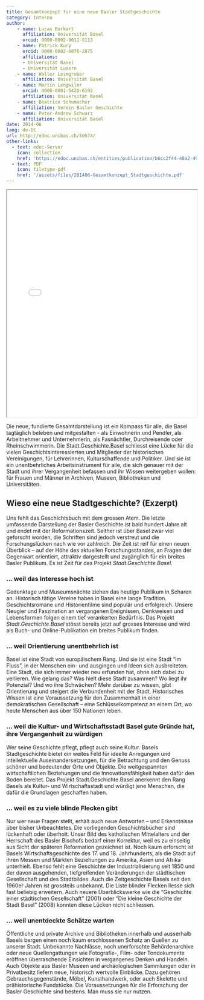 ```yaml
---
title: Gesamtkonzept für eine neue Basler Stadtgeschichte
category: Interna
author: 
    - name: Lucas Burkart
      affiliation: Universität Basel
      orcid: 0000-0002-9011-5113
    - name: Patrick Kury
      orcid: 0000-0002-6876-2875
      affiliations:
      - Universität Basel
      - Universität Luzern
    - name: Walter Leimgruber
      affiliation: Universität Basel
    - name: Martin Lengwiler
      orcid: 0000-0001-5420-6192
      affiliation: Universität Basel
    - name: Beatrice Schumacher
      affiliation: Verein Basler Geschichte
    - name: Peter-Andrew Schwarz
      affiliation: Universität Basel
date: 2014-06
lang: de-DE
url: http://edoc.unibas.ch/50574/
other-links:
  - text: edoc-Server
    icon: collection
    href: 'https://edoc.unibas.ch/entities/publication/b6cc2f44-40a2-4904-a96c-79918dd71a6d'
  - text: PDF
    icon: filetype-pdf
    href: '/assets/files/201406-Gesamtkonzept_Stadtgeschichte.pdf'
---
```


::: {.callout-tip title="PDF anzeigen" icon="false" collapse="true"}
<iframe src="/assets/files/201406-Gesamtkonzept_Stadtgeschichte.pdf" width="100%" height="600px" loading="lazy" allowfullscreen title="Gesamtkonzept für eine neue Basler Stadtgeschichte">

This browser does not support PDFs. Please download the PDF <a href="/assets/files/201406-Gesamtkonzept_Stadtgeschichte.pdf">download the PDF</a> to view it.

</iframe>
:::

Die neue, fundierte Gesamtdarstellung ist ein Kompass für alle, die Basel tagtäglich beleben und mitgestalten - als Einwohnerin und Pendler, als Arbeitnehmer und Unternehmerin, als Fasnächtler, Durchreisende oder Rheinschwimmerin. Die Stadt.Geschichte.Basel schliesst eine Lücke für die vielen Geschichtsinteressierten und Mitglieder der historischen Vereinigungen, für Lehrerinnen, Kulturschaffende und Politiker. Und sie ist ein unentbehrliches Arbeitsinstrument für alle, die sich genauer mit der Stadt und ihrer Vergangenheit befassen und ihr Wissen weitergeben wollen: für Frauen und Männer in Archiven, Museen, Bibliotheken und Universitäten.

## Wieso eine neue Stadtgeschichte? (Exzerpt)

Uns fehlt das Geschichtsbuch mit dem grossen Atem. Die letzte umfassende Darstellung der Basler Geschichte ist bald hundert Jahre alt und endet mit der Reformationszeit. Seither ist über Basel zwar viel geforscht worden, die Schriften sind jedoch verstreut und die Forschungslücken nach wie vor zahlreich. Die Zeit ist reif für einen neuen Überblick – auf der Höhe des aktuellen Forschungsstandes, an Fragen der Gegenwart orientiert, attraktiv dargestellt und zugänglich für ein breites Basler Publikum. Es ist Zeit für das Projekt *Stadt.Geschichte.Basel*.

### ... weil das Interesse hoch ist
Gedenktage und Museumsnächte ziehen das heutige Publikum in Scharen an. Historisch tätige Vereine haben in Basel eine lange Tradition. Geschichtsromane und Historienfilme sind populär und erfolgreich. Unsere Neugier und Faszination an vergangenen Ereignissen, Denkweisen und Lebensformen folgen einem tief verankerten Bedürfnis. Das Projekt *Stadt.Geschichte.Basel* stösst bereits jetzt auf grosses Interesse und wird als Buch- und Online-Publikation ein breites Publikum finden.

### ... weil Orientierung unentbehrlich ist
Basel ist eine Stadt von europäischem Rang. Und sie ist eine Stadt "im Fluss", in der Menschen ein- und ausgingen und Ideen sich ausbreiteten. Eine Stadt, die sich immer wieder neu erfunden hat, ohne sich dabei zu verlieren. Wie gelang das? Was hielt diese Stadt zusammen? Wo liegt ihr Potenzial? Und wo ihre Schwächen? Mehr darüber zu wissen, gibt Orientierung und steigert die Verbundenheit mit der Stadt. Historisches Wissen ist eine Voraussetzung für den Zusammenhalt in einer demokratischen Gesellschaft – eine Schlüsselkompetenz an einem Ort, wo heute Menschen aus über 150 Nationen leben.

### ... weil die Kultur- und Wirtschaftsstadt Basel gute Gründe hat, ihre Vergangenheit zu würdigen
Wer seine Geschichte pflegt, pflegt auch seine Kultur. Basels Stadtgeschichte bietet ein weites Feld für ideelle Anregungen und intellektuelle Auseinandersetzungen, für die Betrachtung und den Genuss schöner und bedeutender Orte und Objekte. Die weitgespannten wirtschaftlichen Beziehungen und die Innovationsfähigkeit haben dafür den Boden bereitet. Das Projekt Stadt.Geschichte.Basel anerkennt den Rang Basels als Kultur- und Wirtschaftsstadt und würdigt jene Menschen, die dafür die Grundlagen geschaffen haben.

### ... weil es zu viele blinde Flecken gibt
Nur wer neue Fragen stellt, erhält auch neue Antworten – und Erkenntnisse über bisher Unbeachtetes. Die vorliegenden Geschichtsbücher sind lückenhaft oder überholt. Unser Bild des katholischen Mittelalters und der Herrschaft des Basler Bischofs bedarf einer Korrektur, weil es zu einseitig aus Sicht der späteren Reformation gezeichnet ist. Noch kaum erforscht ist Basels Wirtschaftsgeschichte des 17. und 18. Jahrhunderts, als die Stadt auf ihren Messen und Märkten Beziehungen zu Amerika, Asien und Afrika unterhielt. Ebenso fehlt eine Geschichte der Industrialisierung seit 1850
und der davon ausgehenden, tiefgreifenden Veränderungen der städtischen Gesellschaft und des Stadtbildes. Auch die Zeitgeschichte Basels seit den 1960er Jahren ist grossteils unbekannt. Die Liste blinder Flecken liesse sich fast beliebig erweitern. Auch neuere Überblickswerke wie die "Geschichte einer städtischen Gesellschaft" (2001) oder "Die kleine Geschichte der Stadt Basel" (2008) konnten diese Lücken nicht schliessen.

### ... weil unentdeckte Schätze warten
Öffentliche und private Archive und Bibliotheken innerhalb und ausserhalb Basels bergen einen noch kaum erschlossenen Schatz an Quellen zu unserer Stadt. Unbekannte Nachlässe, noch unerforschte Behördenarchive oder neue Quellengattungen wie Fotografie-, Film- oder Tondokumente eröffnen überraschende Einsichten in vergangenes Denken und Handeln. Auch Objekte
aus Basler Museen und archäologischen Sammlungen oder in Privatbesitz liefern neue, historisch wertvolle Einblicke. Dazu gehören Gebrauchsgegenstände, Möbel, Kunsthandwerk, oder auch Skelette und prähistorische Fundstücke. Die Voraussetzungen für die Erforschung der Basler Geschichte sind bestens. Man muss sie nur nutzen.